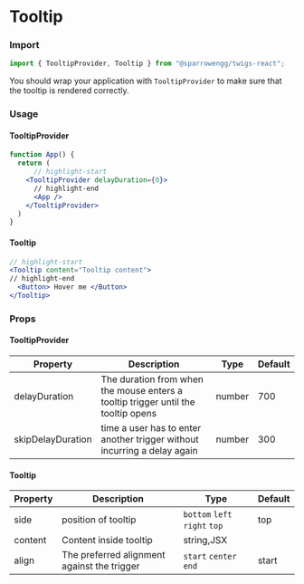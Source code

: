 
# Tooltip

### Import

```jsx
import { TooltipProvider, Tooltip } from "@sparrowengg/twigs-react";
```

You should wrap your application with `TooltipProvider` to make sure that the tooltip is rendered correctly.

### Usage

#### TooltipProvider

```jsx
function App() {
  return (
      // highlight-start
    <TooltipProvider delayDuration={0}>
      // highlight-end
      <App />
    </TooltipProvider>
  )
}
```

#### Tooltip

<PlaygroundLink name="tooltip" />

```jsx
// highlight-start
<Tooltip content="Tooltip content">
// highlight-end
  <Button> Hover me </Button>
</Tooltip>
```

### Props

#### TooltipProvider
| Property          | Description                                                                       | Type   | Default |
|-------------------|-----------------------------------------------------------------------------------|--------|---------|
| delayDuration     | The duration from when the mouse enters a tooltip trigger until the tooltip opens | number | 700     |
| skipDelayDuration | time a user has to enter another trigger without incurring a delay again          | number | 300     |

#### Tooltip
| Property | Description                                 | Type                  | Default |
|----------|---------------------------------------------|-----------------------|---------|
| side     | position of tooltip                         | `bottom` `left` `right` `top` | top     |
| content  | Content inside tooltip                      | string,JSX            |         |
| align    | The preferred alignment against the trigger | `start` `center` `end`      | start   |
